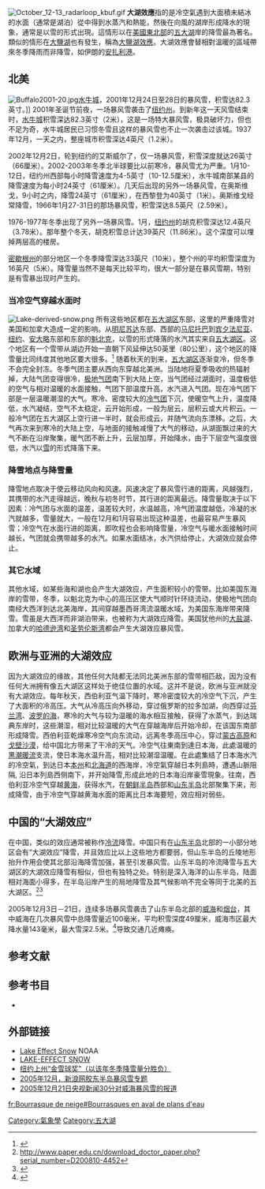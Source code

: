 [[File:October_12-13_radarloop_kbuf.gif|thumb]]
'''大湖效應'''指的是冷空氣遇到大面積未結冰的水面（通常是湖泊）從中得到水蒸汽和熱能，然後在向風的湖岸形成降水的現象，通常是以雪的形式出現。這情形以在[[美國東北部|美國東北部]]的[[五大湖|五大湖]]岸的降雪最為著名。類似的情形在[[大鹽湖|大鹽湖]]也有發生，稱為[[大鹽湖效應|大鹽湖效應]]。大湖效應會替相對溫暖的區域帶來冬季降雨而非降雪，如伊朗的[[安扎利港|安扎利港]]。

== 北美 ==
{{See|雪帶}}
[[File:Buffalo2001-20.jpg|thumb]][[水牛城|水牛城]]，2001年12月24日至28日的暴风雪，积雪达82.3英寸。]]
2001年圣诞节前夜，一场暴风雪袭击了[[纽约州|纽约州]]。到新年这一天风雪结束时，[[水牛城|水牛城]]积雪深达82.3英寸（2米），这是一场特大暴风雪，极具破坏力，但也不足为奇，水牛城居民已习惯冬雪且这样的暴风雪也不止一次袭击过该城。1937年12月，一天之内，整座城市积雪深达4英尺（1.2米）。

2002年12月2日，轮到纽约的艾斯威尔了，仅一场暴风雪，积雪深度就达26英寸（66厘米）。2002-2003年冬季北半球要比以前寒冷，暴风雪尤为严重。1月10-12日，纽约州西部每小时降雪速度为4-5英寸（10-12.5厘米），水牛城南部某县的降雪速度为每小时24英寸（61厘米）。几天后出现的另外一场暴风雪，在奥斯维戈，9小时之内，降雪24英寸（61厘米），在西黎登为40英寸（1米）。奥斯维戈经常降雪，1966年1月27-31日的那场暴风雪，积雪深达8.5英尺（2.59米）。

1976-1977年冬季出现了另外一场暴风雪。1月，[[纽约州|纽约州]]的胡克积雪深达12.4英尺（3.78米）。那年整个冬天，胡克积雪总计达39英尺（11.86米）。这个深度可以埋掉两层高的楼房。

[[密歇根州|密歇根州]]的部分地区一个冬季降雪深达33英尺（10米），整个州的平均积雪深度为16英尺（5米）。降雪量当然不是每天比较平均，很大一部分是在暴风雪期，特别是有雪暴出现时产生的。

=== 当冷空气穿越水面时 ===
[[File:Lake-derived-snow.png|thumb]]
所有这些地区都在[[五大湖区|五大湖区]]东部，这里的严重降雪对美国和加拿大造成一定的影响。从[[明尼苏达|明尼苏达]]东部、西部的[[马尼托巴|马尼托巴]]到[[宾夕法尼亚|宾夕法尼亚]]、[[纽约|纽约]]、[[安大略|安大略]]东部和东部的[[魁北克|魁北克]]，以雪的形式降落的水汽其实来自[[五大湖区|五大湖区]]。这个地区有一个雪带从湖边开始一直朝下风延伸达50英里（80公里），这个地区的降雪量比同纬度其他地区要大很多。<ref>{{Cite web |url=http://www.islandnet.com/~see/weather/elements/lkefsnw3.htm |title=存档副本 |accessdate=2007-12-14 |archive-date=2007-12-09 |archive-url=https://web.archive.org/web/20071209132558/http://www.islandnet.com/~see/weather/elements/lkefsnw3.htm |dead-url=no }}</ref>
随着秋天的到来，[[五大湖区|五大湖区]]逐渐变冷，但冬季不会完全封冻。冬季气团主要从西向东穿越北美洲。当陆地将夏季吸收的热辐射掉，大陆气团变得很冷，[[极地气团|极地气团]]南下到大陆上空，当气团经过湖面时，温度极低的空气与相对温暖的水面接触，气团下部温度升高，水汽进入气团。现在冷气团下部是一层温暖潮湿的大气。寒冷、密度较大的[[冷气团|冷气团]]下沉，使暖空气上升，温度降低，水汽凝结，空气不太稳定，云开始形成，一般为层云，层积云或大片积云。一般冷气团在五大湖区上空行进一半时，就会形成云，并随气流向东漂移。之后，大气再次来到寒冷的大陆上空，与地面的接触减慢了大气的移动，从湖面飘过来的大气不断在沿岸聚集，暖气团不断上升，云层加厚，开始降水，由于下层空气温度很低，水汽以[[雪|雪]]的形式降落下来。

=== 降雪地点与降雪量 ===
降雪地点取决于使云移动风向和风速。风速决定了暴风雪行进的距离，风越强烈，其携带的水汽走得越远，晚秋与初冬时节，其行进的距离最远。降雪量取决于以下因素：冷气团与水面的温差，温差较大时，水温越高，冷气团温度越低，冷凝的水汽就越多，雪量就大，一般在12月和1月容易出现这种温差，也最容易产生暴风雪；冷空气在水面行进的距离，即吹程也会影响降雪量，冷空气与暖水面接触时间越长，气团就会携带越多的水汽。如果水面结冰，水汽供给停止，大湖效应就会停止。

=== 其它水域 ===
其他水域，如某些海和湖也会产生大湖效应，产生面积较小的雪带。比如美国东海岸的雪带，冬季，以魁北克为中心的高压区使大气顺时针环绕流动，使极地气团向南经大西洋到达北美海岸，其间穿越墨西哥湾流温暖水域，为美国东海岸带来降雪。雪虽是大西洋而非湖泊带来，也被称为大湖效应降雪。美国犹他州的[[大盐湖|大盐湖]]、加拿大的[[哈德逊湾|哈德逊湾]]和[[圣劳伦斯湾|圣劳伦斯湾]]都会产生大湖效应暴风雪。

== 欧洲与亚洲的大湖效应 ==
因为大湖效应的缘故，其他任何大陆都无法同北美洲东部的雪带相匹敌，因为没有任何大洲拥有像五大湖区这样处于绝佳位置的水域。这并不是说，欧洲与亚洲就没有大湖效应。每年秋天，西伯利亚气温下降时，寒冷密度较大的冷空气下沉，产生了大面积的冷高压。大气从冷高压向外移动，穿过俄罗斯的拉多加湖，向西穿过[[芬兰湾|芬兰湾]]、[[波罗的海|波罗的海]]，寒冷的大气与较为温暖的海水相互接触，获得了水蒸气，到达瑞典东岸时，这些潮湿，相对比较温暖的大气在穿越海岸后开始冷却，在该国东南部形成降雪。西伯利亚乾燥寒冷空气向东流动，远离冬季高压中心，穿过[[蒙古高原|蒙古高原]]和[[戈壁沙漠|戈壁沙漠]]，给中国北方带来了干冷的天气。冷空气往東南到達日本海，此處温暖的[[黑潮暖流|黑潮暖流]]支流，使日本海水温升高，相对比较潮湿温暖。在此處集结了日本海水汽的冷空氣，到达日本[[本州|本州]]和[[北海道|北海道]]的西海岸，冷空氣穿越日本列島時，遭遇山脈阻隔, 沿日本列島西侧南下，并开始降雪,形成此地的日本海沿岸豪雪現象。往南，西伯利亚冷空气穿越[[黄海|黄海]]，获得水汽，在[[朝鲜半岛|朝鲜半岛]]西部和[[山东半岛|山东半岛]]北部聚集下来，形成降雪，由于冷空气穿越黄海水面的距离比日本海要短，效应相对弱些。

== 中国的“大湖效应” ==
在中国，类似的效应通常被称作[[平流|冷流]]降雪。中国只有在[[山东半岛|山东半岛]]北部的一小部分地区会有“大湖效应”降雪，并且效应比以上这些地方都要弱，但山东半岛的丘陵地形抬升作用会使其北部沿海降雪加强，甚至引发暴风雪。山东半岛的冷流降雪与五大湖区的大湖效应降雪有相似，但也有独特之处。特别是深入海洋的山东半岛，陆面相对海面小得多，在半岛沿岸产生的局地降雪及其气候影响不完全等同于北美的五大湖区。<ref>http://www.paper.edu.cn/download_doctor_paper.php?serial_number=D200810-4452{{Dead link}}</ref><ref>{{Cite web |url=http://www.weather.com.cn/static/html/article/20081226/21126.shtml |title=存档副本 |accessdate=2008-12-28 |archive-date=2008-12-30 |archive-url=https://web.archive.org/web/20081230130922/http://www.weather.com.cn/static/html/article/20081226/21126.shtml |dead-url=no }}</ref>

2005年12月3日－21日，连续多场暴风雪袭击了山东半岛北部的[[威海|威海]]和[[烟台|烟台]]，其中威海在几次暴风雪中总降雪量近100毫米，平均积雪深度49厘米，威海市区最大降水量143毫米，最大雪深2.5米。<ref>{{Cite web |url=http://sd.infobase.gov.cn/bin/mse.exe?seachword=&K=da0&A=9&rec=18&run=13 |title=存档副本 |accessdate=2009-11-20 |archive-date=2013-11-26 |archive-url=https://web.archive.org/web/20131126193608/http://sd.infobase.gov.cn/bin/mse.exe?seachword= |dead-url=yes }}</ref>导致交通几近瘫痪。

== 参考文献 ==
{{Reflist}}

== 参考书目 ==
{{ReflistH}}
* {{Cite book |author=迈克尔·阿拉贝 |title=危险的天气·雪暴 |publisher=上海科学技术文献 |year=2006 |isbn=9787543927698}}
{{ReflistF}}

== 外部链接 ==
* [https://web.archive.org/web/20080821125915/http://www.magazine.noaa.gov/stories/mag222.htm Lake Effect Snow] NOAA
* [https://web.archive.org/web/20071010012910/http://www.comet.ucar.edu/class/smfaculty/byrd/ LAKE-EFFECT SNOW]
* [http://www.goldensnowball.com 纽约上州“金雪球奖”（以该年冬季降雪量分胜负）]{{Wayback|url=http://www.goldensnowball.com/ |date=20200721230117 }}
* [http://news.sina.com.cn/z/shandongsnow/index.shtml 2005年12月，新浪网胶东半岛暴风雪专题]{{Wayback|url=http://news.sina.com.cn/z/shandongsnow/index.shtml |date=20070117081121 }}
* [http://www.youtube.com/watch?v=aEMLNXVwHHw 2005年12月21日央视新闻30分对威海暴风雪的报道]{{Wayback|url=http://www.youtube.com/watch?v=aEMLNXVwHHw |date=20160417033417 }} 

[[Category:氣象學|Category:氣象學]]
[[Category:五大湖|Category:五大湖]]
[[fr:Bourrasque_de_neige#Bourrasques_en_aval_de_plans_d'eau|fr:Bourrasque de neige#Bourrasques en aval de plans d'eau]]